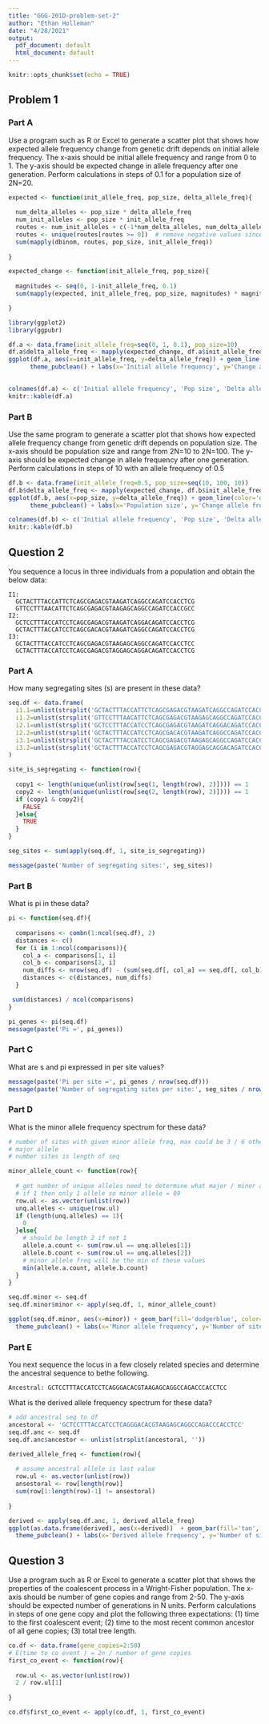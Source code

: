 ```yaml
---
title: "GGG-201D-problem-set-2"
author: "Ethan Holleman"
date: "4/28/2021"
output:
  pdf_document: default
  html_document: default
---
```


```r
knitr::opts_chunk$set(echo = TRUE)
```

## Problem 1

### Part A
Use a program such as R or Excel to generate a scatter plot that shows how expected allele frequency change from genetic drift depends on initial allele frequency. The x-axis should be initial allele frequency and range from 0 to 1. The y-axis should be expected change in allele frequency after one generation. Perform calculations in steps of 0.1 for a population size of 2N=20.

```r

expected <- function(init_allele_freq, pop_size, delta_allele_freq){
  
  num_delta_alleles <- pop_size * delta_allele_freq
  num_init_alleles <- pop_size * init_allele_freq
  routes <- num_init_alleles + c(-1*num_delta_alleles, num_delta_alleles)
  routes <- unique(routes[routes >= 0])  # remove negative values since not possible
  sum(mapply(dbinom, routes, pop_size, init_allele_freq))
  
}
```

```r
expected_change <- function(init_allele_freq, pop_size){
  
  magnitudes <- seq(0, 1-init_allele_freq, 0.1)
  sum(mapply(expected, init_allele_freq, pop_size, magnitudes) * magnitudes)

}
```


```r
library(ggplot2)
library(ggpubr)

df.a <- data.frame(init_allele_freq=seq(0, 1, 0.1), pop_size=10)
df.a$delta_allele_freq <- mapply(expected_change, df.a$init_allele_freq, df.a$pop_size)
ggplot(df.a, aes(x=init_allele_freq, y=delta_allele_freq)) + geom_line(color='dodgerblue') +
      theme_pubclean() + labs(x='Initial allele frequency', y='Change allele freq after 1 gen')
  
```

```r
colnames(df.a) <- c('Initial allele frequency', 'Pop size', 'Delta allele freq 1 gen')
knitr::kable(df.a)
```

### Part B

Use the same program to generate a scatter plot that shows how expected allele frequency change from genetic drift depends on population size. The x-axis should be population size and range from 2N=10 to 2N=100. The y-axis should be expected change in allele frequency after one generation. Perform calculations in steps of 10 with an allele frequency of 0.5

```r
df.b <- data.frame(init_allele_freq=0.5, pop_size=seq(10, 100, 10))
df.b$delta_allele_freq <- mapply(expected_change, df.b$init_allele_freq, df.b$pop_size)
ggplot(df.b, aes(x=pop_size, y=delta_allele_freq)) + geom_line(color='darkred') +
      theme_pubclean() + labs(x='Population size', y='Change allele freq after 1 gen')
```

```r
colnames(df.b) <- c('Initial allele frequency', 'Pop size', 'Delta allele freq 1 gen')
knitr::kable(df.b)
```

## Question 2

You sequence a locus in three individuals from a population and obtain the below data:
```
I1:
  GCTACTTTACCATTCTCAGCGAGACGTAAGATCAGGCCAGATCCACCTCG
  GTTCCTTTAACATTCTCAGCGAGACGTAAGAGCAGGCCAGATCCACCGCC
I2:
  GCTCCTTTACCATCCTCAGCGAGACGTAAGATCAGGACAGATCCACCTCG
  GCTACTTTACCATCCTCAGCGACACGTAAGATCAGGCCAGATCCACCTCG
I3:
  GCTACTTTACCATCCTCAGCGAGACGTAAGAGCAGGCCAGATCCACCTCC
  GCTACTTTACCATCCTCAGCGAGACGTAGGAGCAGGACAGATCCACCTCG
```

### Part A

How many segregating sites (s) are present in these data?

```r

seq.df <- data.frame(
  i1.1=unlist(strsplit('GCTACTTTACCATTCTCAGCGAGACGTAAGATCAGGCCAGATCCACCTCG', '')),
  i1.2=unlist(strsplit('GTTCCTTTAACATTCTCAGCGAGACGTAAGAGCAGGCCAGATCCACCGCC', '')),
  i2.1=unlist(strsplit('GCTCCTTTACCATCCTCAGCGAGACGTAAGATCAGGACAGATCCACCTCG', '')),
  i2.2=unlist(strsplit('GCTACTTTACCATCCTCAGCGACACGTAAGATCAGGCCAGATCCACCTCG', '')),
  i3.1=unlist(strsplit('GCTACTTTACCATCCTCAGCGAGACGTAAGAGCAGGCCAGATCCACCTCC', '')),
  i3.2=unlist(strsplit('GCTACTTTACCATCCTCAGCGAGACGTAGGAGCAGGACAGATCCACCTCG', ''))
)

site_is_segregating <- function(row){
  
  copy1 <- length(unique(unlist(row[seq(1, length(row), 2)]))) == 1
  copy2 <- length(unique(unlist(row[seq(2, length(row), 2)]))) == 1
  if (copy1 & copy2){
    FALSE
  }else{
    TRUE
  }
}

seg_sites <- sum(apply(seq.df, 1, site_is_segregating))

message(paste('Number of segregating sites:', seg_sites))
```
### Part B

What is pi in these data?

```r

pi <- function(seq.df){
  
  comparisons <- combn(1:ncol(seq.df), 2)
  distances <- c()
  for (i in 1:ncol(comparisons)){
    col_a <- comparisons[1, i]
    col_b <- comparisons[2, i]
    num_diffs <- nrow(seq.df) - (sum(seq.df[, col_a] == seq.df[, col_b]))
    distances <- c(distances, num_diffs)
  }

 sum(distances) / ncol(comparisons)
}

pi_genes <- pi(seq.df)
message(paste('Pi =', pi_genes))
```

### Part C

What are s and pi expressed in per site values?

```r
message(paste('Pi per site =', pi_genes / nrow(seq.df)))
message(paste('Number of segregating sites per site:', seg_sites / nrow(seq.df)))
```

### Part D

What is the minor allele frequency spectrum for these data?

```r
# number of sites with given minor allele freq, max could be 3 / 6 otherwise
# major allele
# number sites is length of seq

minor_allele_count <- function(row){
  
  # get number of unique alleles need to determine what major / minor allele is
  # if 1 then only 1 allele so minor allele = 09
  row.ul <- as.vector(unlist(row))
  unq.alleles <- unique(row.ul)
  if (length(unq.alleles) == 1){
    0
  }else{
    # should be length 2 if not 1
    allele.a.count <- sum(row.ul == unq.alleles[1])
    allele.b.count <- sum(row.ul == unq.alleles[2])
    # minor allele freq will be the min of these values
    min(allele.a.count, allele.b.count)
  }
}

```

```r
seq.df.minor <- seq.df
seq.df.minor$minor <- apply(seq.df, 1, minor_allele_count)

ggplot(seq.df.minor, aes(x=minor)) + geom_bar(fill='dodgerblue', color='black') + 
  theme_pubclean() + labs(x='Minor allele frequency', y='Number of sites')

```

### Part E

You next sequence the locus in a few closely related species and determine the ancestral sequence to bethe following.

```
Ancestral: GCTCCTTTACCATCCTCAGGGACACGTAAGAGCAGGCCAGACCCACCTCC
```

What is the derived allele frequency spectrum for these data?

```r
# add ancestral seq to df
ancestoral <- 'GCTCCTTTACCATCCTCAGGGACACGTAAGAGCAGGCCAGACCCACCTCC'
seq.df.anc <- seq.df
seq.df.anc$ancestor <- unlist(strsplit(ancestoral, ''))
```

```r
derived_allele_freq <- function(row){
  
  # assume ancestral allele is last value
  row.ul <- as.vector(unlist(row))
  ansestoral <- row[length(row)]
  sum(row[1:length(row)-1] != ansestoral)
  
}
```

```r

derived <- apply(seq.df.anc, 1, derived_allele_freq)
ggplot(as.data.frame(derived), aes(x=derived))  + geom_bar(fill='tan', color='black') + 
  theme_pubclean() + labs(x='Derived allele frequency', y='Number of sites')
```

## Question 3

Use a program such as R or Excel to generate a scatter plot that shows the properties of the coalescent process in a Wright-Fisher population. The x-axis should be number of gene copies and range from 2-50. The y-axis should be expected number of generations in N units. Perform calculations in steps of one gene copy and plot the following three expectations: (1) time to the first coalescent event; (2) time to the most recent common ancestor of all gene copies; (3) total tree length.

```r
co.df <- data.frame(gene_copies=2:50)
# E(time to co event ) = 2n / number of gene copies
first_co_event <- function(row){
  
  row.ul <- as.vector(unlist(row))
  2 / row.ul[1]
  
}

co.df$first_co_event <- apply(co.df, 1, first_co_event)

```

